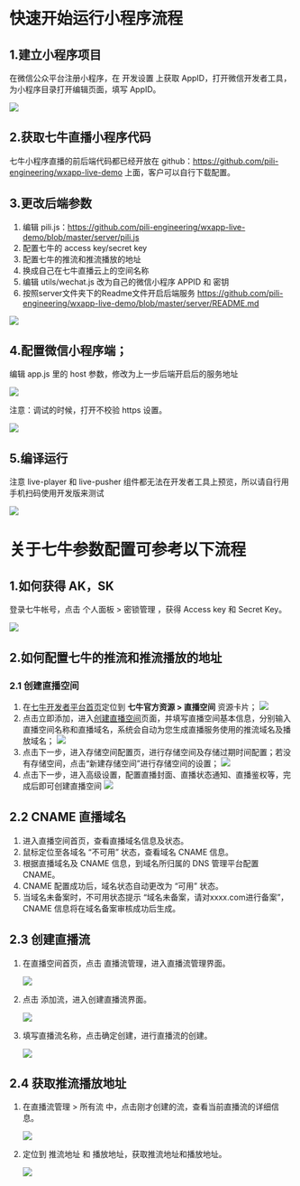 # 快速开始运行小程序流程

## 1.建立小程序项目

在微信公众平台注册小程序，在 开发设置 上获取 AppID，打开微信开发者工具，为小程序目录打开编辑页面，填写 AppID。

![](https://dn-odum9helk.qbox.me/FkTCGhX2NdamE6DbM218aIjYvJIr)

## 2.获取七牛直播小程序代码

七牛小程序直播的前后端代码都已经开放在 github：https://github.com/pili-engineering/wxapp-live-demo 上面，客户可以自行下载配置。

## 3.更改后端参数

1. 编辑 pili.js：https://github.com/pili-engineering/wxapp-live-demo/blob/master/server/pili.js
2. 配置七牛的 access key/secret key
3. 配置七牛的推流和推流播放的地址
4. 换成自己在七牛直播云上的空间名称
5. 编辑 utils/wechat.js 改为自己的微信小程序 APPID 和 密钥
6. 按照server文件夹下的Readme文件开启后端服务 https://github.com/pili-engineering/wxapp-live-demo/blob/master/server/README.md

![](https://sdk-release.qnsdk.com/1545722811576.jpg)


## 4.配置微信小程序端；

编辑 app.js 里的 host 参数，修改为上一步后端开启后的服务地址

![](https://dn-odum9helk.qbox.me/FjCo0YSfQPrGpZSFJ6VEDga7kqzM)

注意：调试的时候，打开不校验 https 设置。

![](https://dn-odum9helk.qbox.me/FpOHTv634PsGd1Qft9xZFjudmnTv)

## 5.编译运行

注意 live-player 和 live-pusher 组件都无法在开发者工具上预览，所以请自行用手机扫码使用开发版来测试

![](https://dn-odum9helk.qbox.me/Fl3qXB1D4U9BgSMU7g7LCyCcUmpe)








# 关于七牛参数配置可参考以下流程

## 1.如何获得 AK，SK

登录七牛帐号，点击 个人面板 > 密锁管理 ，获得 Access key 和 Secret Key。

![](https://dn-odum9helk.qbox.me/FkkVDt1c4aRAEu4KcX0vV3HEmtPk)

## 2.如何配置七牛的推流和推流播放的地址

### 2.1 创建直播空间

1. 在[七牛开发者平台首页](https://portal.qiniu.com/create)定位到 **七牛官方资源 > 直播空间** 资源卡片；
![](https://dn-odum9helk.qbox.me/FgLQh05oxpn4cm4j7u9g0Y-DDUio)
2. 点击立即添加，进入[创建直播空间](https://portal.qiniu.com/hub/create)页面，并填写直播空间基本信息，分别输入直播空间名称和直播域名，系统会自动为您生成直播服务使用的推流域名及播放域名；
![](https://dn-odum9helk.qbox.me/FrlofXy_KdOM6sYfeNx7nyMihgFr)
3. 点击下一步，进入存储空间配置页，进行存储空间及存储过期时间配置；若没有存储空间，点击“新建存储空间”进行存储空间的设置；
![](https://dn-odum9helk.qbox.me/FvsCaqrkNM0LjnDR93_NWXJBHUra)
4. 点击下一步，进入高级设置，配置直播封面、直播状态通知、直播鉴权等，完成后即可创建直播空间
![](https://dn-odum9helk.qbox.me/FpTutjJHKVVGJJhBSt73TAb72c65)

## 2.2 CNAME 直播域名

1. 进入直播空间首页，查看直播域名信息及状态。
2. 鼠标定位至各域名 “不可用” 状态，查看域名 CNAME 信息。
3. 根据直播域名及 CNAME 信息，到域名所归属的 DNS 管理平台配置 CNAME。
4. CNAME 配置成功后，域名状态自动更改为 “可用” 状态。
5. 当域名未备案时，不可用状态提示 “域名未备案，请对xxxx.com进行备案”，CNAME 信息将在域名备案审核成功后生成。

## 2.3 创建直播流

1. 在直播空间首页，点击 直播流管理，进入直播流管理界面。

	![](https://dn-odum9helk.qbox.me/Ft6aOnUHz0KrX07U7kJeaUkTuOSD)

2. 点击 添加流，进入创建直播流界面。

	![](https://dn-odum9helk.qbox.me/FtYyH-oBFASW8uUbAUHL4hiXzGHn)

3. 填写直播流名称，点击确定创建，进行直播流的创建。

	![](https://dn-odum9helk.qbox.me/Fp5A4vkB9OjVRTqOkEYG6LBvztfo)

## 2.4 获取推流播放地址

1. 在直播流管理 > 所有流 中，点击刚才创建的流，查看当前直播流的详细信息。

	![](https://dn-odum9helk.qbox.me/FinrtFySwry_SuhRWMl8SeXEn0dE)

2. 定位到 推流地址 和 播放地址，获取推流地址和播放地址。

	![](https://dn-odum9helk.qbox.me/FukBRHGP8x-w6wum-fbLoKU0ru18)

